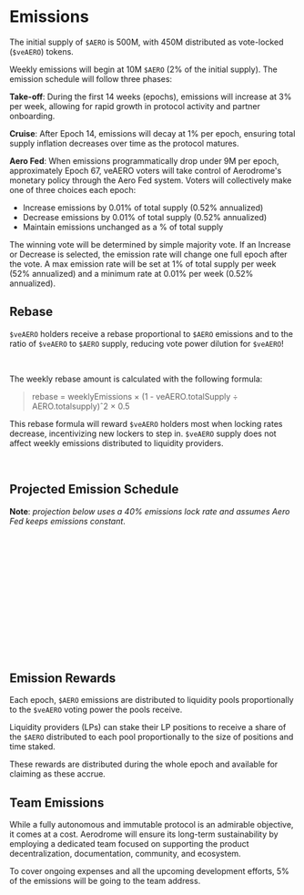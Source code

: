 
# Emissions

The initial supply of `$AERO` is 500M, with 450M distributed as vote-locked
(`$veAERO`) tokens.

Weekly emissions will begin at 10M `$AERO` (2% of the initial supply). The
emission schedule will follow three phases:

**Take-off**: During the first 14 weeks (epochs), emissions will increase at 3% per
week, allowing for rapid growth in protocol activity and partner onboarding.

**Cruise**: After Epoch 14, emissions will decay at 1% per epoch, ensuring total
supply inflation decreases over time as the protocol matures.

**Aero Fed**: When emissions programmatically drop under 9M per epoch,
approximately Epoch 67, veAERO voters will take control of Aerodrome's monetary
policy through the Aero Fed system. Voters will collectively make one of three
choices each epoch:

- Increase emissions by 0.01% of total supply (0.52% annualized)
- Decrease emissions by 0.01% of total supply (0.52% annualized)
- Maintain emissions unchanged as a % of total supply

The winning vote will be determined by simple majority vote. If an Increase or Decrease is selected, the emission rate will change one full epoch after the vote. A max emission rate will be set at 1% of total supply per week (52% annualized) and a minimum rate at 0.01% per week (0.52% annualized).

## Rebase

`$veAERO` holders receive a rebase proportional to `$AERO` emissions and to the
ratio of `$veAERO` to `$AERO` supply, reducing vote power dilution for
`$veAERO`!

<br />

The weekly rebase amount is calculated with the following formula:

> rebase = weeklyEmissions × (1 - veAERO.totalSupply ÷ AERO.totalsupply)ˆ2 × 0.5

This rebase formula will reward `$veAERO` holders most when locking rates
decrease, incentivizing new lockers to step in. `$veAERO` supply does not
affect weekly emissions distributed to liquidity providers.

<br />

## Projected Emission Schedule

**Note**: _projection below uses a 40% emissions lock rate and assumes Aero Fed keeps emissions constant_.

<br />

<SVG
  src="/svg/docs/chart-emissions.svg"
  className="w-full max-w-full h-auto mt-4"
/>

<br />

## Emission Rewards

Each epoch, `$AERO` emissions are distributed to liquidity pools proportionally
to the `$veAERO` voting power the pools receive.

Liquidity providers (LPs) can stake their LP positions to receive a share of
the `$AERO` distributed to each pool proportionally to the size of positions
and time staked.

These rewards are distributed during the whole epoch and available for claiming
as these accrue.

## Team Emissions

While a fully autonomous and immutable protocol is an admirable objective, it
comes at a cost. Aerodrome will ensure its long-term sustainability by
employing a dedicated team focused on supporting the product decentralization,
documentation, community, and ecosystem.

To cover ongoing expenses and all the upcoming development efforts, 5% of the
emissions will be going to the team address.
